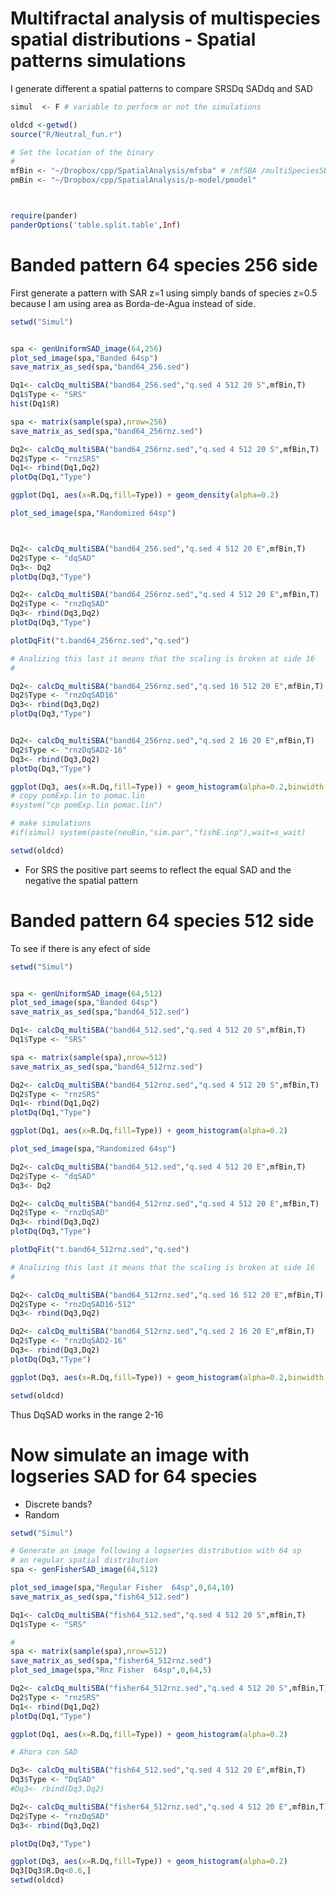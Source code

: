 # Multifractal analysis of multispecies spatial distributions - Spatial patterns simulations



I generate different a spatial patterns to compare SRSDq SADdq and SAD

```r

simul  <- F # variable to perform or not the simulations

oldcd <-getwd()
source("R/Neutral_fun.r")

# Set the location of the binary 
#
mfBin <- "~/Dropbox/cpp/SpatialAnalysis/mfsba" # /mfSBA /multiSpeciesSBA
pmBin <- "~/Dropbox/cpp/SpatialAnalysis/p-model/pmodel" 



require(pander)
panderOptions('table.split.table',Inf)

```

# Banded pattern 64 species 256 side

First generate a pattern with  SAR z=1 using simply bands of species z=0.5 because I am using area as Borda-de-Agua instead of side.

```r
setwd("Simul")


spa <- genUniformSAD_image(64,256)
plot_sed_image(spa,"Banded 64sp")
save_matrix_as_sed(spa,"band64_256.sed")

Dq1<- calcDq_multiSBA("band64_256.sed","q.sed 4 512 20 S",mfBin,T)
Dq1$Type <- "SRS"
hist(Dq1$R)

spa <- matrix(sample(spa),nrow=256)
save_matrix_as_sed(spa,"band64_256rnz.sed")

Dq2<- calcDq_multiSBA("band64_256rnz.sed","q.sed 4 512 20 S",mfBin,T)
Dq2$Type <- "rnzSRS"
Dq1<- rbind(Dq1,Dq2)
plotDq(Dq1,"Type")

ggplot(Dq1, aes(x=R.Dq,fill=Type)) + geom_density(alpha=0.2)

plot_sed_image(spa,"Randomized 64sp")



Dq2<- calcDq_multiSBA("band64_256.sed","q.sed 4 512 20 E",mfBin,T)
Dq2$Type <- "dqSAD"
Dq3<- Dq2
plotDq(Dq3,"Type")

Dq2<- calcDq_multiSBA("band64_256rnz.sed","q.sed 4 512 20 E",mfBin,T)
Dq2$Type <- "rnzDqSAD"
Dq3<- rbind(Dq3,Dq2)
plotDq(Dq3,"Type")

plotDqFit("t.band64_256rnz.sed","q.sed")

# Analizing this last it means that the scaling is broken at side 16
#  

Dq2<- calcDq_multiSBA("band64_256rnz.sed","q.sed 16 512 20 E",mfBin,T)
Dq2$Type <- "rnzDqSAD16"
Dq3<- rbind(Dq3,Dq2)
plotDq(Dq3,"Type")


Dq2<- calcDq_multiSBA("band64_256rnz.sed","q.sed 2 16 20 E",mfBin,T)
Dq2$Type <- "rnzDqSAD2-16"
Dq3<- rbind(Dq3,Dq2)
plotDq(Dq3,"Type")

ggplot(Dq3, aes(x=R.Dq,fill=Type)) + geom_histogram(alpha=0.2,binwidth = 0.1,position="identity")
# copy pomExp.lin to pomac.lin
#system("cp pomExp.lin pomac.lin")

# make simulations
#if(simul) system(paste(neuBin,"sim.par","fishE.inp"),wait=s_wait)

setwd(oldcd)
```

* For SRS the positive part seems to reflect the equal SAD and the negative the spatial pattern


# Banded pattern 64 species 512 side

To see if there is any efect of side 

```r
setwd("Simul")


spa <- genUniformSAD_image(64,512)
plot_sed_image(spa,"Banded 64sp")
save_matrix_as_sed(spa,"band64_512.sed")

Dq1<- calcDq_multiSBA("band64_512.sed","q.sed 4 512 20 S",mfBin,T)
Dq1$Type <- "SRS"

spa <- matrix(sample(spa),nrow=512)
save_matrix_as_sed(spa,"band64_512rnz.sed")

Dq2<- calcDq_multiSBA("band64_512rnz.sed","q.sed 4 512 20 S",mfBin,T)
Dq2$Type <- "rnzSRS"
Dq1<- rbind(Dq1,Dq2)
plotDq(Dq1,"Type")

ggplot(Dq1, aes(x=R.Dq,fill=Type)) + geom_histogram(alpha=0.2)

plot_sed_image(spa,"Randomized 64sp")

Dq2<- calcDq_multiSBA("band64_512.sed","q.sed 4 512 20 E",mfBin,T)
Dq2$Type <- "dqSAD"
Dq3<- Dq2

Dq2<- calcDq_multiSBA("band64_512rnz.sed","q.sed 4 512 20 E",mfBin,T)
Dq2$Type <- "rnzDqSAD"
Dq3<- rbind(Dq3,Dq2)
plotDq(Dq3,"Type")

plotDqFit("t.band64_512rnz.sed","q.sed")

# Analizing this last it means that the scaling is broken at side 16
#  

Dq2<- calcDq_multiSBA("band64_512rnz.sed","q.sed 16 512 20 E",mfBin,T)
Dq2$Type <- "rnzDqSAD16-512"
Dq3<- rbind(Dq3,Dq2)

Dq2<- calcDq_multiSBA("band64_512rnz.sed","q.sed 2 16 20 E",mfBin,T)
Dq2$Type <- "rnzDqSAD2-16"
Dq3<- rbind(Dq3,Dq2)
plotDq(Dq3,"Type")

ggplot(Dq3, aes(x=R.Dq,fill=Type)) + geom_histogram(alpha=0.2,binwidth = 0.1,position="identity")

setwd(oldcd)
```

Thus DqSAD works in the range 2-16 

# Now simulate an image with logseries SAD for 64 species

* Discrete bands?
* Random


```r
setwd("Simul")

# Generate an image following a logseries distribution with 64 sp 
# an regular spatial distribution
spa <- genFisherSAD_image(64,512)

plot_sed_image(spa,"Regular Fisher  64sp",0,64,10)
save_matrix_as_sed(spa,"fish64_512.sed")

Dq1<- calcDq_multiSBA("fish64_512.sed","q.sed 4 512 20 S",mfBin,T)
Dq1$Type <- "SRS"

# 
spa <- matrix(sample(spa),nrow=512)
save_matrix_as_sed(spa,"fisher64_512rnz.sed")
plot_sed_image(spa,"Rnz Fisher  64sp",0,64,5)

Dq2<- calcDq_multiSBA("fisher64_512rnz.sed","q.sed 4 512 20 S",mfBin,T)
Dq2$Type <- "rnzSRS"
Dq1<- rbind(Dq1,Dq2)
plotDq(Dq1,"Type")

ggplot(Dq1, aes(x=R.Dq,fill=Type)) + geom_histogram(alpha=0.2)

# Ahora con SAD

Dq3<- calcDq_multiSBA("fish64_512.sed","q.sed 4 512 20 E",mfBin,T)
Dq3$Type <- "DqSAD"
#Dq3<- rbind(Dq3,Dq2)

Dq2<- calcDq_multiSBA("fisher64_512rnz.sed","q.sed 4 512 20 E",mfBin,T)
Dq2$Type <- "rnzDqSAD"
Dq3<- rbind(Dq3,Dq2)

plotDq(Dq3,"Type")

ggplot(Dq3, aes(x=R.Dq,fill=Type)) + geom_histogram(alpha=0.2)
Dq3[Dq3$R.Dq<0.6,]
setwd(oldcd)
```